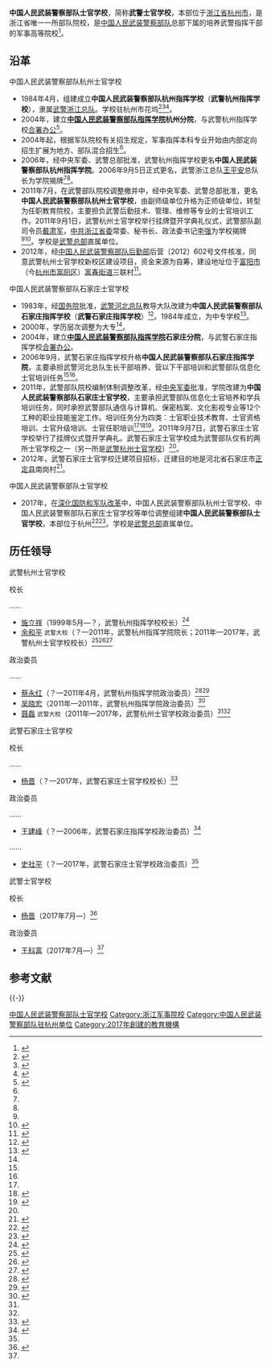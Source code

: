 {{Infobox university
|名称={{nowrap|中国人民武装警察部队士官学校}}
|外文名=
|图像=[[File:Chinese_People's_Armed_Police_Force_(CAPF)_cap_insignia.svg|200px]]
|图像说明=[[中华人民共和国人民警察警徽|人民武装警察帽徽]]
|校训=
|建校=2017年
|闭校=
|类型=武警军事高校
|校长=
|院长=
|头衔=政治委员
|头衔者=
|书记=
|教师=
|职工=
|学生=
|地址=本部：{{CHN}}[[浙江省|浙江省]][[杭州市|杭州市]][[西湖|西湖风景名胜区]]
|校园环境=
|面积=
|代表色=
|隶属=[[中国人民武装警察部队|武警总部]]
|邮编=
|电话=
|网站=
|标志=
|脚注=
}}

'''中国人民武装警察部队士官学校'''，简称'''武警士官学校'''，本部位于[[浙江省|浙江省]][[杭州市|杭州市]]，是浙江省唯一一所部队院校，是[[中国人民武装警察部队|中国人民武装警察部队]]总部下属的培养武警指挥干部的军事高等院校<ref>{{Cite web|title=学校与中国人民武装警察部队士官学校签订全面共建合作协议|url=http://news.zust.edu.cn/html/yaowenjujiao/ttxw/18512.html|date=2017-08-09|publisher=浙江科技学院|archiveurl=https://web.archive.org/web/20170719100930/http://news.zust.edu.cn/html/yaowenjujiao/ttxw/18512.html|archivedate=2017-07-19|dead-url=yes|accessdate=2017-08-08}}</ref>。

==沿革==
;中国人民武装警察部队杭州士官学校
*1984年4月，组建成立'''中国人民武装警察部队杭州指挥学校'''（'''武警杭州指挥学校'''），隶属[[中国人民武装警察部队浙江省总队|武警浙江总队]]。学校驻杭州市花坞<ref name="zuochl">{{Cite web|title=武警杭州指挥学院昨成立|url=http://news.sina.com.cn/c/2006-09-06/04259945030s.shtml|date=2006-09-06|publisher=新浪|accessdate=2017-08-08|archive-date=2020-11-04|archive-url=https://web.archive.org/web/20201104162205/http://news.sina.com.cn/c/2006-09-06/04259945030s.shtml|dead-url=no}}</ref><ref name="zjzx">{{Cite web|title=武警杭州士官学校挂牌成立|url=http://zjnews.zjol.com.cn/05zjnews/system/2011/09/01/017814685.shtml|date=2011-09-01|publisher=浙江在线|accessdate=2017-08-08|archive-date=2020-11-04|archive-url=https://web.archive.org/web/20201104074149/http://zjnews.zjol.com.cn/05zjnews/system/2011/09/01/017814685.shtml|dead-url=no}}</ref><ref> {{Cite book|author=黄正淼主编|title=浙江省军事志|publisher=方志出版社|date=1999年|quote=第四节 军事学校}} </ref>。
*2004年，建立'''[[中国人民武装警察部队指挥学院|中国人民武装警察部队指挥学院]]杭州分院'''，与武警杭州指挥学校[[合署办公|合署办公]]<ref>{{Cite web|title=江苏：部分军校可补填志愿|url=http://www.huaue.com/gkao/200475150159.htm|date=2004-07-05|publisher=华禹教育网|accessdate=2017-08-08|archive-date=2020-11-04|archive-url=https://web.archive.org/web/20201104173135/http://www.huaue.com/gkao/200475150159.htm|dead-url=no}}</ref>。
*2004年起，根据军队院校有关招生规定，军事指挥本科专业开始由内部定向招生扩展为地方、部队混合招生<ref name="zuochl" />。
*2006年，经中央军委、武警总部批准，武警杭州指挥学校更名'''中国人民武装警察部队杭州指挥学院'''。2006年9月5日正式更名，武警浙江总队[[王平安|王平安]]总队长为学院揭牌<ref name="zuochl" /><ref name="zjzx" />。
*2011年7月，在武警部队院校调整撤并中，经中央军委、武警总部批准，更名'''中国人民武装警察部队杭州士官学校'''，由副师级单位升格为正师级单位，转型为任职教育院校，主要担负武警后勤技术、管理、维修等专业的士官培训工作。2011年9月1日，武警杭州士官学校举行挂牌暨开学典礼仪式，武警部队副司令员[[戴肃军|戴肃军]]，[[中共浙江省委|中共浙江省委]]常委、秘书长、政法委书记[[李强_(江苏省委书记)|李强]]为学校揭牌<ref name="zjzx" /><ref>{{Cite web|title=武警杭州士官学校隆重举行挂牌暨开学典礼仪式|url=http://zjnews.zjol.com.cn/05zjnews/system/2011/09/02/017815395.shtml|date=2011-09-02|publisher=浙江在线|accessdate=2017-08-08|archive-date=2020-11-04|archive-url=https://web.archive.org/web/20201104074145/http://zjnews.zjol.com.cn/05zjnews/system/2011/09/02/017815395.shtml|dead-url=no}}</ref>。学校是[[中国人民武装警察部队|武警总部]]直属单位。
*2012年，经[[中国人民武装警察部队后勤部|中国人民武装警察部队后勤部]]后营〔2012〕602号文件核准，同意武警杭州士官学校新校区建设项目，资金来源为自筹，建设地址位于[[富阳区|富阳市]]（今[[杭州市|杭州市]][[富阳区|富阳区]]）[[富春街道|富春街道]]三联村<ref>{{Cite web|title=武警杭州士官学校新校区建设项目|url=http://www.zjdpc.gov.cn/art/2014/4/28/art_659_647135.html|accessdate=|date=2014-04-28|publisher=浙江省发改委|archiveurl=https://web.archive.org/web/20150323041935/http://www.zjdpc.gov.cn/art/2014/4/28/art_659_647135.html|archivedate=2015-03-23|dead-url=yes}}</ref>。

;中国人民武装警察部队石家庄士官学校
*1983年，经[[中华人民共和国国务院|国务院]]批准，[[中国人民武装警察部队河北省总队|武警河北总队]]教导大队改建为'''中国人民武装警察部队石家庄指挥学校'''（'''武警石家庄指挥学校'''）<ref name="gfb">{{Cite web|title=武警石家庄指挥学院|url=http://www.mod.gov.cn/service/2008-06/02/content_4085906.htm|date=2008-06-02|publisher=中华人民共和国国防部|accessdate=2017-11-04|archive-date=2014-02-06|archive-url=https://web.archive.org/web/20140206022712/http://www.mod.gov.cn/service/2008-06/02/content_4085906.htm|dead-url=no}}</ref>。1984年成立，为中专学校<ref name="jdrcw">{{Cite web|title=武警部队石家庄士官学校|url=http://www.81rc.mil.cn/Civilianpost/2014-09/12/content_6136080.htm|date=2014-09-12|publisher=军队人才网|accessdate=2017-11-04|archive-date=2017-09-04|archive-url=https://web.archive.org/web/20170904111035/http://www.81rc.mil.cn/Civilianpost/2014-09/12/content_6136080.htm|dead-url=no}}</ref>。
*2000年，学历层次调整为大专<ref name="jdrcw" />。
*2004年，建立'''[[中国人民武装警察部队指挥学院|中国人民武装警察部队指挥学院]]石家庄分院'''，与武警石家庄指挥学校[[合署办公|合署办公]]。
*2006年9月，武警石家庄指挥学校升格'''中国人民武装警察部队石家庄指挥学院'''，主要承担武警河北总队生长干部培养、营以下干部培训和武警部队信息化士官培训任务<ref name="gfb" /><ref name="jdrcw" />。
*2011年，武警部队院校编制体制调整改革，经[[中央军事委员会|中央军委]]批准，学院改建为'''中国人民武装警察部队石家庄士官学校'''，主要承担武警部队信息化士官培养和学兵培训任务，同时承担武警部队通信与计算机、保密档案、文化影视专业等12个工种的职业技能鉴定工作。培训任务分为四类：士官职业技术教育、士官资格培训、士官升级培训、士官任职培训<ref name="jdrcw" /><ref>{{Cite web|title=那些年我们一起上过的军校 ——武警石家庄士官学校|url=http://news.ifeng.com/a/20170515/51097002_0.shtml|date=2017-05-15|publisher=凤凰网|accessdate=2017-11-04|archive-date=2017-09-04|archive-url=https://web.archive.org/web/20170904110642/http://news.ifeng.com/a/20170515/51097002_0.shtml|dead-url=no}}</ref><ref name="guapai">{{Cite web|title=武警石家庄士官学校挂牌|url=http://121.28.35.251/content.jsp?code=000224522/2011-10010|date=2011-09-08|publisher=石家庄市政府信息公开平台|archiveurl=https://web.archive.org/web/20170904113157/http://121.28.35.251/content.jsp?code=000224522%2F2011-10010|archivedate=2017-09-04|dead-url=yes|accessdate=2018-08-28}}</ref>。2011年9月7日，武警石家庄士官学校举行了挂牌仪式暨开学典礼。武警石家庄士官学校成为武警部队仅有的两所士官学校之一（另一所是[[中国人民武装警察部队士官学校|武警杭州士官学校]]）<ref name="guapai" />。
*2012年，武警石家庄士官学校迁建项目招标，迁建目的地是河北省石家庄市[[正定县|正定县]]南岗村<ref>{{Cite web|title=中国人民武装警察部队石家庄士官学校迁建项目|url=http://www.86gc.net/article/html/137481.html|date=2012-10-23|publisher=中国工程网|accessdate=2017-11-04|archive-date=2020-11-04|archive-url=https://web.archive.org/web/20201104111551/http://www.86gc.net/article/html/137481.html|dead-url=no}}</ref>。

;中国人民武装警察部队士官学校
*2017年，在[[深化国防和军队改革|深化国防和军队改革]]中，中国人民武装警察部队杭州士官学校、中国人民武装警察部队石家庄士官学校等单位调整组建'''中国人民武装警察部队士官学校'''，本部位于杭州<ref>{{Cite web|title=国防部公布调整改革后军队院校名称|url=http://www.mod.gov.cn/topnews/2017-06/29/content_4783973.htm|date=2017-06-29|publisher=中华人民共和国国防部|accessdate=2017-08-08|archive-date=2020-06-04|archive-url=https://web.archive.org/web/20200604112308/http://www.mod.gov.cn/topnews/2017-06/29/content_4783973.htm|dead-url=no}}</ref><ref>{{Cite web|title=警银联建，共育英才 ——省中行郭心刚行长一行慰问武警士官学校|url=http://www.zjabank.com/Index/info?article_id=52586|date=2017-07-28|publisher=浙江省银行业协会|accessdate=2017-08-08|archive-date=2020-11-17|archive-url=https://web.archive.org/web/20201117021957/https://www.zjabank.com/Index/info?article_id=52586|dead-url=no}}</ref>。学校是[[中国人民武装警察部队|武警总部]]直属单位。

==历任领导==
;武警杭州士官学校
{{col-begin}}
{{col-2}}
; 校长

……
* [[施立祥|施立祥]]（1999年5月—？，武警杭州指挥学校校长）<ref>{{Cite web|title=历史人物简介|url=http://ch.laian.gov.cn/DocHtml/1/15/04/00022917.html|date=2017-01-24|publisher=来安县政府|archiveurl=https://web.archive.org/web/20170809000359/http://ch.laian.gov.cn/DocHtml/1/15/04/00022917.html|archivedate=2017-08-09|dead-url=yes|accessdate=2017-08-08}}</ref>
* [[余和平|余和平]] <small>武警大校</small>（？—2011年，武警杭州指挥学院院长；2011年—2017年，武警杭州士官学校校长）<ref name="pahz">{{Cite web|title=武警杭州士官学校领导到分局看望慰问增援警力|url=http://www.hzpolice.gov.cn/Html/201602/05/6f4873bf-7800-4813-bf92-b8f693ff37ea.html|date=2016-02-05|publisher=平安杭州|accessdate=2017-08-08|archive-date=2020-11-04|archive-url=https://web.archive.org/web/20201104081204/http://www.hzpolice.gov.cn/Html/201602/05/6f4873bf-7800-4813-bf92-b8f693ff37ea.html|dead-url=no}}</ref><ref name="yunie">{{Cite web|title=浙江交通职业技术学院与武警杭州士官学校举行共建揭牌仪式|url=http://www.zjt.gov.cn/art/2012/11/27/art_15_530283.html|author=|date=2012-11-27|publisher=浙江交通|archiveurl=https://web.archive.org/web/20170808234854/http://www.zjt.gov.cn/art/2012/11/27/art_15_530283.html|archivedate=2017-08-08|dead-url=yes|accessdate=2017-08-08}}</ref><ref>{{Cite web|title=把“双休日”还给学员|url=http://mil.news.sina.com.cn/2011-07-12/0501656460.html?domain=mil.news.sina.com.cn&vt=4|date=2011-07-12|publisher=新浪|accessdate=2017-08-08|archive-date=2020-11-04|archive-url=https://web.archive.org/web/20201104152120/http://mil.news.sina.com.cn/2011-07-12/0501656460.html?domain=mil.news.sina.com.cn&vt=4|dead-url=no}}</ref>

{{col-2}}
; 政治委员

……
* [[蔡永红|蔡永红]]（？—2011年4月，武警杭州指挥学院政治委员）<ref>{{Cite web|title=先后17次打破全国纪录 揭秘武警神秘轮滑队|url=http://news.66wz.com/system/2010/07/26/102006638.shtml|date=2010-07-26|publisher=温州网|accessdate=2017-08-08|archive-date=2019-01-23|archive-url=https://web.archive.org/web/20190123212414/http://news.66wz.com/system/2010/07/26/102006638.shtml|dead-url=no}}</ref><ref>{{Cite web|title=烈士胞弟蔡永红：传承英雄精神30年|url=http://www.81.cn/jmywyl/2014-04/02/content_5836154_2.htm|date=2014-04-02|publisher=中国军网|accessdate=2017-08-08|archive-date=2017-08-09|archive-url=https://web.archive.org/web/20170809000000/http://www.81.cn/jmywyl/2014-04/02/content_5836154_2.htm|dead-url=no}}</ref>
* [[吴晓宏|吴晓宏]]（2011年—2011年，武警杭州指挥学院政治委员）<ref>{{Cite web|title=江姐精神令90后女兵震魂慑魄|url=http://news.cntv.cn/20110527/100757.shtml|date=2011-05-27|publisher=中国网络电视台|accessdate=2017-08-08|archive-date=2020-11-04|archive-url=https://web.archive.org/web/20201104073941/http://news.cntv.cn/20110527/100757.shtml|dead-url=no}}</ref>
* [[聂磊|聂磊]] <small>武警大校</small>（2011年—2017年，武警杭州士官学校政治委员）<ref name="pahz" /><ref name="yunie" />
{{col-end}}

;武警石家庄士官学校
{{col-begin}}
{{col-2}}
; 校长

……
* [[杨晋|杨晋]]（？—2017年，武警石家庄士官学校校长）<ref name="xunli">{{Cite web|title=院校巡礼：武警石家庄士官学校|url=http://wj.81.cn/content/2016-04/28/content_7027765.htm|date=2016-04-28|publisher=中国武警网|accessdate=2017-11-04|archive-date=2020-11-04|archive-url=https://web.archive.org/web/20201104172534/http://wj.81.cn/content/2016-04/28/content_7027765.htm|dead-url=no}}</ref>

{{col-2}}
; 政治委员

……
* [[王建峰|王建峰]]（？—2006年，武警石家庄指挥学校政治委员）<ref>{{Cite web|title=石家庄市人民政府关于表彰2005年度全市造林绿化进集体和个人的决定（石政函〔2006〕6号）|url=http://www.sjz.gov.cn/col/1275378344653/2006/04/11/1275380538014.html|date=2006-03-02|publisher=石家庄市人民政府|accessdate=2017-11-04|archive-date=2020-11-04|archive-url=https://web.archive.org/web/20201104150905/http://www.sjz.gov.cn/col/1275378344653/2006/04/11/1275380538014.html|dead-url=no}}</ref>
……
* [[史社平|史社平]]（？—2017年，武警石家庄士官学校政治委员）<ref name="xunli" />
{{col-end}}

;武警士官学校
{{col-begin}}
{{col-2}}
; 校长
*[[杨晋|杨晋]]（2017年7月—）<ref name="elyqww">{{Cite web|title=学院领导集体赴武警士官学校开展“八一节”慰问活动|url=http://www.sohu.com/a/161175967_702917|date=2017-07-31|publisher=搜狐|accessdate=2017-08-31|archive-date=2020-04-02|archive-url=https://web.archive.org/web/20200402223429/https://www.sohu.com/a/161175967_702917|dead-url=no}}</ref>

{{col-2}}
; 政治委员
*[[王科富|王科富]]（2017年7月—）<ref name="elyqww" />
{{col-end}}

==参考文献==
{{Reflist|30em}}

{{-}}
{{武警院校|nocat}}
{{浙江高等院校|nocat}}

[[Category:中国人民武装警察部队士官学校|]]
[[Category:浙江军事院校|Category:浙江军事院校]]
[[Category:中国人民武装警察部队驻杭州单位|Category:中国人民武装警察部队驻杭州单位]]
[[Category:2017年創建的教育機構|Category:2017年創建的教育機構]]